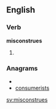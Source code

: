 
==English==

===Verb===
'''misconstrues'''

# {{third-person singular of|[[misconstrue]]}}

===Anagrams===
* {{alphagram|ceimnorssstu}}
* [[consumerists#English|consumerists]]

[[sv:misconstrues]]